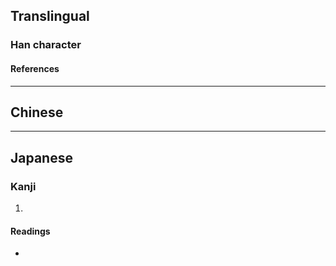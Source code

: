 {{also|獮}}
{{character info}}
==Translingual==

===Han character===
{{Han char|rn=94|rad=犬|as=05|sn=8|four=47292|canj=KHNF|ids=⿰犭尔}}

====References====
{{Han ref|kx=0709.181|hdz=21341.041|uh=72DD}}

----

==Chinese==
{{zh-see|獮}}

----

==Japanese==

===Kanji===
{{ja-kanji|grade=|rs=犬05}}

# {{rfdef|ja|sort=犬05}}

====Readings====
* {{ja-readings|on=[[せん]] (sen)|kun=}}
